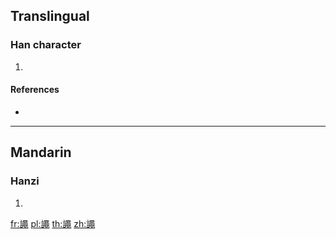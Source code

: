 {{character info/new}}
==Translingual==

===Han character===
{{Han char|rn=149|rad=言|as=13|sn=20|four=07617|canj=YRRXU}}

# {{defn|Han|sort=言13}}

====References====
* {{Han ref|kx=1182.130|dkj=35992|dj=1645.140|hdz=64024.010|uh=8B5D|ud=35677|bh=F4D0|bd=62672}}

----

==Mandarin==

===Hanzi===
{{cmn-hanzi|pin=[[shéng]] ([[sheng2]])|wg=sheng<sup>2</sup>}}

# {{defn|lang=cmn|sort=言13}}

[[fr:譝]]
[[pl:譝]]
[[th:譝]]
[[zh:譝]]